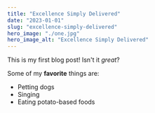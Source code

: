 ```yaml
---
title: "Excellence Simply Delivered"
date: "2023-01-01"
slug: "excellence-simply-delivered"
hero_image: "./one.jpg"
hero_image_alt: "Excellence Simply Delivered"
---
```


This is my first blog post! Isn't it _great_?

Some of my **favorite** things are:

- Petting dogs
- Singing
- Eating potato-based foods
